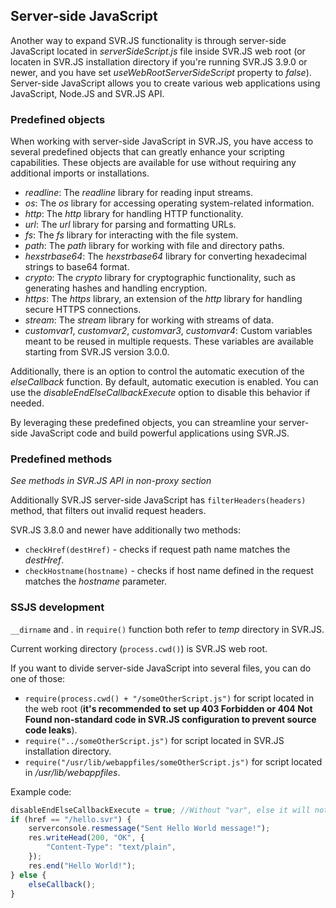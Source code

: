 ## Server-side JavaScript

Another way to expand SVR.JS functionality is through server-side JavaScript located in _serverSideScript.js_ file inside SVR.JS web root (or locaten in SVR.JS installation directory if you're running SVR.JS 3.9.0 or newer, and you have set _useWebRootServerSideScript_ property to _false_). Server-side JavaScript allows you to create various web applications using JavaScript, Node.JS and SVR.JS API.

### Predefined objects

When working with server-side JavaScript in SVR.JS, you have access to several predefined objects that can greatly enhance your scripting capabilities. These objects are available for use without requiring any additional imports or installations.

- _readline_: The _readline_ library for reading input streams.
- _os_: The _os_ library for accessing operating system-related information.
- _http_: The _http_ library for handling HTTP functionality.
- _url_: The _url_ library for parsing and formatting URLs.
- _fs_: The _fs_ library for interacting with the file system.
- _path_: The _path_ library for working with file and directory paths.
- _hexstrbase64_: The _hexstrbase64_ library for converting hexadecimal strings to base64 format.
- _crypto_: The _crypto_ library for cryptographic functionality, such as generating hashes and handling encryption.
- _https_: The _https_ library, an extension of the _http_ library for handling secure HTTPS connections.
- _stream_: The _stream_ library for working with streams of data.
- _customvar1_, _customvar2_, _customvar3_, _customvar4_: Custom variables meant to be reused in multiple requests. These variables are available starting from SVR.JS version 3.0.0.

Additionally, there is an option to control the automatic execution of the _elseCallback_ function. By default, automatic execution is enabled. You can use the _disableEndElseCallbackExecute_ option to disable this behavior if needed.

By leveraging these predefined objects, you can streamline your server-side JavaScript code and build powerful applications using SVR.JS.

### Predefined methods

_See methods in SVR.JS API in non-proxy section_

Additionally SVR.JS server-side JavaScript has `filterHeaders(headers)` method, that filters out invalid request headers.

SVR.JS 3.8.0 and newer have additionally two methods:

- `checkHref(destHref)` - checks if request path name matches the _destHref_.
- `checkHostname(hostname)` - checks if host name defined in the request matches the _hostname_ parameter.

### SSJS development

`__dirname` and _._ in `require()` function both refer to _temp_ directory in SVR.JS.

Current working directory (`process.cwd()`) is SVR.JS web root.

If you want to divide server-side JavaScript into several files, you can do one of those:

- `require(process.cwd() + "/someOtherScript.js")` for script located in the web root (**it's recommended to set up 403 Forbidden or 404 Not Found non-standard code in SVR.JS configuration to prevent source code leaks**).
- `require("../someOtherScript.js")` for script located in SVR.JS installation directory.
- `require("/usr/lib/webappfiles/someOtherScript.js")` for script located in _/usr/lib/webappfiles_.

Example code:

```js
disableEndElseCallbackExecute = true; //Without "var", else it will not work!!!
if (href == "/hello.svr") {
	serverconsole.resmessage("Sent Hello World message!");
	res.writeHead(200, "OK", {
		"Content-Type": "text/plain",
	});
	res.end("Hello World!");
} else {
	elseCallback();
}
```
